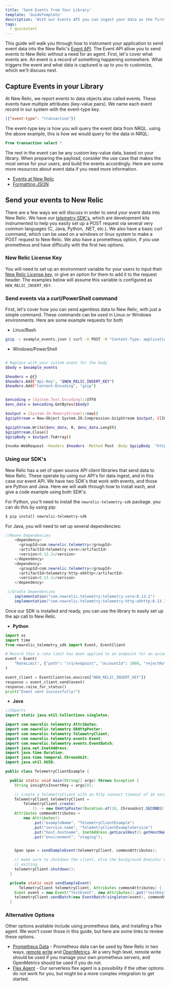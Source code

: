 ```yaml
---
title: 'Send Events from Your Library'
template: 'GuideTemplate'
description: 'With our Events API you can ingest your data as the first step towards your quickstart contribution.'
tags:
  - quickstart
---
```


<Intro>

This guide will walk you through how to instrument your application to send event data into the New Relic's [Event API](https://docs.newrelic.com/docs/data-apis/ingest-apis/introduction-event-api/). The Event API allow you to send events to New Relic without a need for an agent. First, let's cover what events are. An event is a record of something happening somewhere. What triggers the event and what data is captured is up to you to customize, which we'll discuss next. 

</Intro>

## Capture Events in your Library

At New Relic, we report events to data objects also called events. These events have multiple attributes (key-value pairs). We name each event record in our system with the event-type key. 
```json
[{"event-type": "transaction"}]
```
The event-type key is how you will query the event data from NRQL. using the above example, this is how we would query for the data in NRQL:

```sql
From transaction select *
```
The rest in the event can be any custom key-value data, based on your library. When preparing the payload, consider the use case that makes the most sense for your users, and build the events accordingly. Here are some more resources about event data if you need more information.
-  [Events at New Relic](https://docs.newrelic.com/docs/data-apis/understand-data/new-relic-data-types/#events-new-relic)
-  [Formatting JSON](https://docs.newrelic.com/docs/data-apis/ingest-apis/introduction-event-api#instrument)

## Send your events to New Relic
There are a few ways we will discuss in order to send your event data into New Relic. We have our [telemetry SDK's](https://docs.newrelic.com/docs/data-apis/ingest-apis/telemetry-sdks-report-custom-telemetry-data), which are development kits instrumented to help you easily set up a POST request via several very common languages (C, Java, Python, .NET, etc.). We also have a basic curl command, which can be used on a windows or linux system to make a POST request to New Relic. We also have a prometheus option, if you use prometheus and have difficulty with the first two options.

### New Relic License Key

You will need to set up an environment variable for your users to input their [New Relic License key](https://docs.newrelic.com/docs/apis/intro-apis/new-relic-api-keys/#ingest-license-key), or give an option for them to add it to the request header. The examples below will assume this variable is configured as `NEW_RELIC_INSERT_KEY`.

### Send events via a curl/PowerShell command

First, let's cover how you can send agentless data to New Relic, with just a simple command. These commands can be used in Linux or Windows environments. Here are some example requests for both

* Linux/Bash

```bash
gzip -c example_events.json | curl -X POST -H "Content-Type: application/json" -H "Api-Key: NEW_RELIC_INSERT_KEY" -H "Content-Encoding: gzip" https://insights-collector.newrelic.com/v1/accounts/events --data-binary @-
```
* Windows/PowerShell
```bash

# Replace with your custom event for the body
$body = $example_events

$headers = @{}
$headers.Add("Api-Key", "$NEW_RELIC_INSERT_KEY")
$headers.Add("Content-Encoding", "gzip")


$encoding = [System.Text.Encoding]::UTF8
$enc_data = $encoding.GetBytes($body)

$output = [System.IO.MemoryStream]::new()
$gzipStream = New-Object System.IO.Compression.GzipStream $output, ([IO.Compression.CompressionMode]::Compress)

$gzipStream.Write($enc_data, 0, $enc_data.Length)
$gzipStream.Close()
$gzipBody = $output.ToArray()

Invoke-WebRequest -Headers $headers -Method Post -Body $gzipBody  "https://insights-collector.newrelic.com/v1/accounts/events"
```



### Using our SDK's

New Relic has a set of open source API client libraries that send data to New Relic. These operate by using our API's for data ingest, and in this case our event API. We have two SDK's that work with events, and those are Python and Java. Here we will walk through how to install each, and give a code example using both SDK's.

For Python, you'll need to install the `newrelic-telemetry-sdk` package. you can do this by using pip:

```bash
$ pip install newrelic-telemetry-sdk
```
For Java, you will need to set up several dependencies:
```java
//Maven Dependencies
    <dependency>
      <groupId>com.newrelic.telemetry</groupId>
      <artifactId>telemetry-core</artifactId>
      <version>0.13.1</version>
    </dependency>
    <dependency>
      <groupId>com.newrelic.telemetry</groupId>
      <artifactId>telemetry-http-okhttp</artifactId>
      <version>0.13.1</version>
    </dependency>

 //Gradle Dependencies
    implementation("com.newrelic.telemetry:telemetry-core:0.13.1")
    implementation("com.newrelic.telemetry:telemetry-http-okhttp:0.13.1")
```

Once our SDK is installed and ready, you can use the library to easily set up the api call to New Relic. 

* **Python**
```Python
import os
import time
from newrelic_telemetry_sdk import Event, EventClient

# Record that a rate limit has been applied to an endpoint for an account
event = Event(
    "RateLimit", {"path": "/v1/endpoint", "accountId": 1000, "rejectRatio": 0.1}
)

event_client = EventClient(os.environ["NEW_RELIC_INSERT_KEY"])
response = event_client.send(event)
response.raise_for_status()
print("Event sent successfully!")

```
* **Java**
```java
//Imports
import static java.util.Collections.singleton;

import com.newrelic.telemetry.Attributes;
import com.newrelic.telemetry.OkHttpPoster;
import com.newrelic.telemetry.TelemetryClient;
import com.newrelic.telemetry.events.Event;
import com.newrelic.telemetry.events.EventBatch;
import java.net.InetAddress;
import java.time.Duration;
import java.time.temporal.ChronoUnit;
import java.util.UUID;

public class TelemetryClientExample {

  public static void main(String[] args) throws Exception {
    String insightsInsertKey = args[0];

    // create a TelemetryClient with an http connect timeout of 10 seconds.
    TelemetryClient telemetryClient =
        TelemetryClient.create(
            () -> new OkHttpPoster(Duration.of(10, ChronoUnit.SECONDS)), insightsInsertKey);
    Attributes commonAttributes =
        new Attributes()
            .put("exampleName", "TelemetryClientExample")
            .put("service.name", "TelemetryClientExampleService")
            .put("host.hostname", InetAddress.getLocalHost().getHostName())
            .put("environment", "staging");


    Span span = sendSampleEvent(telemetryClient, commonAttributes);

    // make sure to shutdown the client, else the background Executor will stop the program from
    // exiting.
    telemetryClient.shutdown();
  }

  private static void sendSampleEvent(
      TelemetryClient telemetryClient, Attributes commonAttributes) {
    Event event = new Event("TestEvent", new Attributes().put("testKey", "testValue"));
    telemetryClient.sendBatch(new EventBatch(singleton(event), commonAttributes));
  }

```
### Alternative Options

Other options available include using prometheus data, and installing a flex agent. We won't cover those in this guide, but here are some links to review these options.

* [Prometheus Data](https://docs.newrelic.com/docs/infrastructure/prometheus-integrations/get-started/send-prometheus-metric-data-new-relic) - Prometheus data can be used by New Relic in two ways, [remote write](https://docs.newrelic.com/docs/infrastructure/prometheus-integrations/install-configure-remote-write/set-your-prometheus-remote-write-integration) and [OpenMetrics](https://docs.newrelic.com/docs/infrastructure/prometheus-integrations/install-configure-openmetrics/install-update-or-uninstall-your-prometheus-openmetrics-integration). At a very high level, remote write should be used if you manage your own prometheus servers, and OpenMetrics should be used if you do not.
* [Flex Agent](https://github.com/newrelic/nri-flex/blob/master/docs/basic-tutorial.md#flex-step-by-step-tutorial) - Our serverless flex agent is a possibility if the other options do not work for you, but might be a more complex integration to get started.